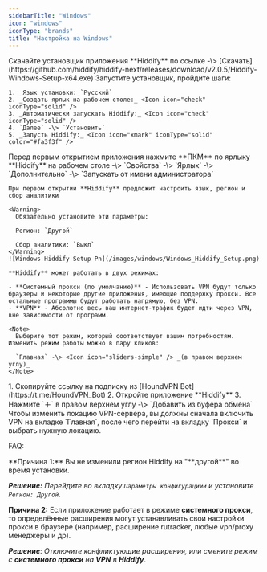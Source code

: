 ```yaml
---
sidebarTitle: "Windows"
icon: "windows"
iconType: "brands"
title: "Настройка на Windows"
---
```


<Steps>
  <Step title="Загрузка приложения">
    Скачайте установщик приложения **Hiddify** по ссылке -\> [Скачать](https://github.com/hiddify/hiddify-next/releases/download/v2.0.5/Hiddify-Windows-Setup-x64.exe)
  </Step>
  <Step title="Установка приложения">
    Запустите установщик, пройдите шаги:

    1. _Язык установки:_`Русский`
    2. _Создать ярлык на рабочем столе:_ <Icon icon="check" iconType="solid" />
    3. _Автоматически запускать Hiddify:_ <Icon icon="check" iconType="solid" />
    4. `Далее` -\> `Установить`
    5. _Запусть Hiddify:_ <Icon icon="xmark" iconType="solid" color="#fa3f3f" />
  </Step>
  <Step title="Настройка приложения">
    Перед первым открытием приложения нажмите **ПКМ** по ярлыку **Hiddify** на рабочем столе -\> `Свойства` -\> `Ярлык` -\> `Дополнительно` -\> `Запускать от имени администратора` <Icon icon="check" iconType="solid" />

    При первом открытии **Hiddify** предложит настроить язык, регион и сбор аналитики

    <Warning>
      Обязательно установите эти параметры:

      Регион: `Другой`

      Сбор аналитики: `Выкл`
    </Warning>
    ![Windows Hiddify Setup Pn](/images/windows/Windows_Hiddify_Setup.png)

    **Hiddify** может работать в двух режимах:

    - **Системный прокси (по умолчанию)** - Использовать VPN будут только браузеры и некоторые другие приложения, имеющие поддержку прокси. Все остальные программы будут работать напрямую, без VPN.
    - **VPN** - Абсолютно весь ваш интернет-трафик будет идти через VPN, вне зависимости от программ.

    <Note>
      Выберите тот режим, который соответствует вашим потребностям. Изменить режим работы можно в пару кликов:

      `Главная` -\> <Icon icon="sliders-simple" /> _(в правом верхнем углу)_
    </Note>
  </Step>
  <Step title="Добавление подписки">
    1. Скопируйте ссылку на подписку из [HoundVPN Bot](https://t.me/HoundVPN_Bot)
    2. Откройте приложение **Hiddify**
    3. Нажмите `＋` в правом верхнем углу -\> `Добавить из буфера обмена`
  </Step>
  <Step title="Изменение локации">
    Чтобы изменить локацию VPN-сервера, вы должны сначала включить VPN на вкладке `Главная`, после чего перейти на вкладку `Прокси` и выбрать нужную локацию.
  </Step>
</Steps>

FAQ:

<Accordion title="Я включаю VPN, но 2ip показывает Россию" iconType="regular">
  **Причина 1:** Вы не изменили регион Hiddify на "**другой**" во время установки.

  **_Решение:_** _Перейдите во вкладку_ _`Параметры конфигурациии`_ _и установите_ _`Регион: Другой`_.

  **Причина 2:** Если приложение работает в режиме **системного прокси**, то определённые расширения могут устанавливать свои настройки прокси в браузере (например, расширение rutracker, любые vpn/proxy менеджеры и др).

  **_Решение_**: _Отключите конфликтующие расширения, или смените режим с_ **_системного прокси_** _на_ **_VPN_** _в_ **_Hiddify_**.
</Accordion>